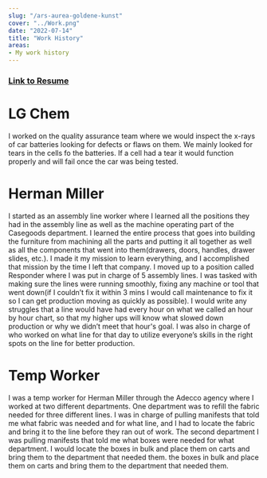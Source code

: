 ```yaml
---
slug: "/ars-aurea-goldene-kunst"
cover: "../Work.png"
date: "2022-07-14"
title: "Work History"
areas:
- My work history
---
```


### [Link to Resume](https://docs.google.com/document/d/14fQ-T7wSmCr2EknK8zfpmQot67Zl-pV0HrlGfNOC80Q/edit?usp=sharing)

# LG Chem

I worked on the quality assurance team where we would inspect the x-rays of car batteries looking for defects or flaws on them. We mainly looked for tears in the cells fo the batteries. If a cell had a tear it would function properly and will fail once the car was being tested.

# Herman Miller

I started as an assembly line worker where I learned all the positions they had in the assembly line as well as the machine operating part of the Casegoods department. I learned the entire process that goes into building the furniture from machining all the parts and putting it all together as well as all the components that went into them(drawers, doors, handles, drawer slides, etc.). I made it my mission to learn everything, and I accomplished that mission by the time I left that company. I moved up to a position called Responder where I was put in charge of 5 assembly lines. I was tasked with making sure the lines were running smoothly, fixing any machine or tool that went down(if I couldn’t fix it within 3 mins I would call maintenance to fix it so I can get production moving as quickly as possible). I would write any struggles that a line would have had every hour on what we called an hour by hour chart, so that my higher ups will know what slowed down production or why we didn’t meet that hour's goal. I was also in charge of who worked on what line for that day to utilize everyone’s skills in the right spots on the line for better production.

# Temp Worker

I was a temp worker for Herman Miller through the Adecco agency where I worked at two different departments. One department was to refill the fabric needed for three different lines. I was in charge of pulling manifests that told me what fabric was needed and for what line, and I had to locate the fabric and bring it to the line before they ran out of work. The second department I was pulling manifests that told me what boxes were needed for what department. I would locate the boxes in bulk and place them on carts and bring them to the department that needed them. the boxes in bulk and place them on carts and bring them to the department that needed them.
